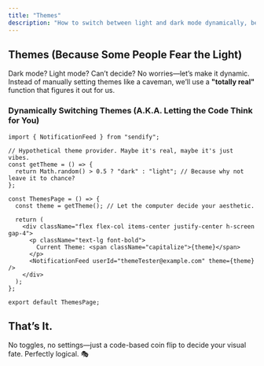 ```yaml
---
title: "Themes"
description: "How to switch between light and dark mode dynamically, because why not?"
---
```


## Themes (Because Some People Fear the Light)

Dark mode? Light mode? Can’t decide? No worries—let’s make it dynamic. Instead of manually setting themes like a caveman, we’ll use a **"totally real"** function that figures it out for us.

### Dynamically Switching Themes (A.K.A. Letting the Code Think for You)

```tsx
import { NotificationFeed } from "sendify";

// Hypothetical theme provider. Maybe it's real, maybe it's just vibes.
const getTheme = () => {
  return Math.random() > 0.5 ? "dark" : "light"; // Because why not leave it to chance?
};

const ThemesPage = () => {
  const theme = getTheme(); // Let the computer decide your aesthetic.

  return (
    <div className="flex flex-col items-center justify-center h-screen gap-4">
      <p className="text-lg font-bold">
        Current Theme: <span className="capitalize">{theme}</span>
      </p>
      <NotificationFeed userId="themeTester@example.com" theme={theme} />
    </div>
  );
};

export default ThemesPage;
```

## That’s It.

No toggles, no settings—just a code-based coin flip to decide your visual fate. Perfectly logical. 🎭
